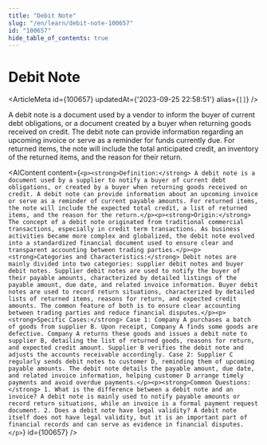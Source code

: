 ```yaml
---
title: "Debit Note"
slug: "/en/learn/debit-note-100657"
id: "100657"
hide_table_of_contents: true
---
```



# Debit Note

<ArticleMeta id={100657} updatedAt={'2023-09-25 22:58:51'} alias={`[]`} />
<div className='border-solid border-b border-t-0 my-4 border-[var(--ifm-color-gray-300)]' />

A debit note is a document used by a vendor to inform the buyer of current debt obligations, or a document created by a buyer when returning goods received on credit. The debit note can provide information regarding an upcoming invoice or serve as a reminder for funds currently due. For returned items, the note will include the total anticipated credit, an inventory of the returned items, and the reason for their return.

<AIContent content={`<p><strong>Definition:</strong> A debit note is a document used by a supplier to notify a buyer of current debt obligations, or created by a buyer when returning goods received on credit. A debit note can provide information about an upcoming invoice or serve as a reminder of current payable amounts. For returned items, the note will include the expected total credit, a list of returned items, and the reason for the return.</p><p><strong>Origin:</strong> The concept of a debit note originated from traditional commercial transactions, especially in credit term transactions. As business activities became more complex and globalized, the debit note evolved into a standardized financial document used to ensure clear and transparent accounting between trading parties.</p><p><strong>Categories and Characteristics:</strong> Debit notes are mainly divided into two categories: supplier debit notes and buyer debit notes. Supplier debit notes are used to notify the buyer of their payable amounts, characterized by detailed listings of the payable amount, due date, and related invoice information. Buyer debit notes are used to record return situations, characterized by detailed lists of returned items, reasons for return, and expected credit amounts. The common feature of both is to ensure clear accounting between trading parties and reduce financial disputes.</p><p><strong>Specific Cases:</strong> Case 1: Company A purchases a batch of goods from supplier B. Upon receipt, Company A finds some goods are defective. Company A returns these goods and issues a debit note to supplier B, detailing the list of returned goods, reasons for return, and expected credit amount. Supplier B verifies the debit note and adjusts the accounts receivable accordingly. Case 2: Supplier C regularly sends debit notes to customer D, reminding them of upcoming payable amounts. The debit note details the payable amount, due date, and related invoice information, helping customer D arrange timely payments and avoid overdue payments.</p><p><strong>Common Questions:</strong> 1. What is the difference between a debit note and an invoice? A debit note is mainly used to notify payable amounts or record return situations, while an invoice is a formal payment request document. 2. Does a debit note have legal validity? A debit note itself does not have legal validity, but it is an important part of financial records and can serve as evidence in financial disputes.</p>`} id={100657} />
